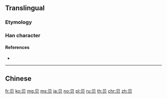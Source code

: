 {{character info/new}}
{{also|貝|見|页|见}}
==Translingual==
{{stroke order|type=animate}}

===Etymology===
{{Han simp|貝}}

===Han character===
{{Han char|rn=154|rad=贝|as=00|sn=4|four=|canj=BO|ids=⿵冂人}}

====References====
* {{Han ref|kx=1213.211|dkj=36656|hdz=63622.020|uh=8D1D|ud=36125}}

----

==Chinese==
{{zh-see|貝}}

[[fr:贝]]
[[ko:贝]]
[[mg:贝]]
[[ms:贝]]
[[ja:贝]]
[[no:贝]]
[[pl:贝]]
[[ru:贝]]
[[th:贝]]
[[chr:贝]]
[[zh:贝]]
